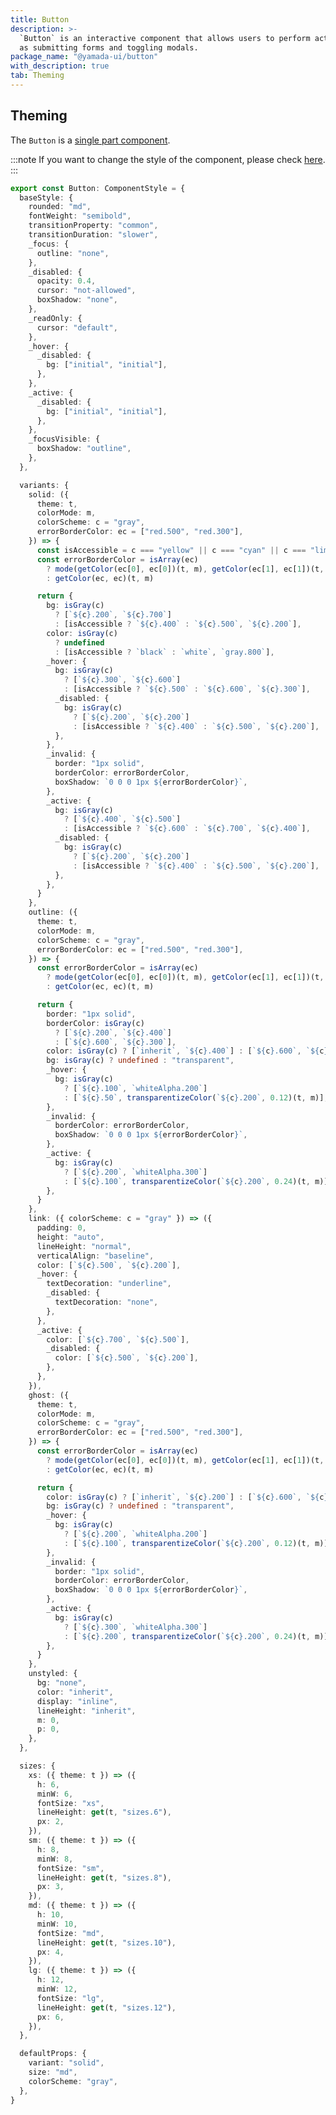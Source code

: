 ```yaml
---
title: Button
description: >-
  `Button` is an interactive component that allows users to perform actions such
  as submitting forms and toggling modals.
package_name: "@yamada-ui/button"
with_description: true
tab: Theming
---
```


## Theming

The `Button` is a [single part component](/styled-system/theming/component-style#single-part-component).

:::note
If you want to change the style of the component, please check [here](/styled-system/theming/customize-theme#changing-the-style-of-components).
:::

```ts
export const Button: ComponentStyle = {
  baseStyle: {
    rounded: "md",
    fontWeight: "semibold",
    transitionProperty: "common",
    transitionDuration: "slower",
    _focus: {
      outline: "none",
    },
    _disabled: {
      opacity: 0.4,
      cursor: "not-allowed",
      boxShadow: "none",
    },
    _readOnly: {
      cursor: "default",
    },
    _hover: {
      _disabled: {
        bg: ["initial", "initial"],
      },
    },
    _active: {
      _disabled: {
        bg: ["initial", "initial"],
      },
    },
    _focusVisible: {
      boxShadow: "outline",
    },
  },

  variants: {
    solid: ({
      theme: t,
      colorMode: m,
      colorScheme: c = "gray",
      errorBorderColor: ec = ["red.500", "red.300"],
    }) => {
      const isAccessible = c === "yellow" || c === "cyan" || c === "lime"
      const errorBorderColor = isArray(ec)
        ? mode(getColor(ec[0], ec[0])(t, m), getColor(ec[1], ec[1])(t, m))(m)
        : getColor(ec, ec)(t, m)

      return {
        bg: isGray(c)
          ? [`${c}.200`, `${c}.700`]
          : [isAccessible ? `${c}.400` : `${c}.500`, `${c}.200`],
        color: isGray(c)
          ? undefined
          : [isAccessible ? `black` : `white`, `gray.800`],
        _hover: {
          bg: isGray(c)
            ? [`${c}.300`, `${c}.600`]
            : [isAccessible ? `${c}.500` : `${c}.600`, `${c}.300`],
          _disabled: {
            bg: isGray(c)
              ? [`${c}.200`, `${c}.200`]
              : [isAccessible ? `${c}.400` : `${c}.500`, `${c}.200`],
          },
        },
        _invalid: {
          border: "1px solid",
          borderColor: errorBorderColor,
          boxShadow: `0 0 0 1px ${errorBorderColor}`,
        },
        _active: {
          bg: isGray(c)
            ? [`${c}.400`, `${c}.500`]
            : [isAccessible ? `${c}.600` : `${c}.700`, `${c}.400`],
          _disabled: {
            bg: isGray(c)
              ? [`${c}.200`, `${c}.200`]
              : [isAccessible ? `${c}.400` : `${c}.500`, `${c}.200`],
          },
        },
      }
    },
    outline: ({
      theme: t,
      colorMode: m,
      colorScheme: c = "gray",
      errorBorderColor: ec = ["red.500", "red.300"],
    }) => {
      const errorBorderColor = isArray(ec)
        ? mode(getColor(ec[0], ec[0])(t, m), getColor(ec[1], ec[1])(t, m))(m)
        : getColor(ec, ec)(t, m)

      return {
        border: "1px solid",
        borderColor: isGray(c)
          ? [`${c}.200`, `${c}.400`]
          : [`${c}.600`, `${c}.300`],
        color: isGray(c) ? [`inherit`, `${c}.400`] : [`${c}.600`, `${c}.200`],
        bg: isGray(c) ? undefined : "transparent",
        _hover: {
          bg: isGray(c)
            ? [`${c}.100`, `whiteAlpha.200`]
            : [`${c}.50`, transparentizeColor(`${c}.200`, 0.12)(t, m)],
        },
        _invalid: {
          borderColor: errorBorderColor,
          boxShadow: `0 0 0 1px ${errorBorderColor}`,
        },
        _active: {
          bg: isGray(c)
            ? [`${c}.200`, `whiteAlpha.300`]
            : [`${c}.100`, transparentizeColor(`${c}.200`, 0.24)(t, m)],
        },
      }
    },
    link: ({ colorScheme: c = "gray" }) => ({
      padding: 0,
      height: "auto",
      lineHeight: "normal",
      verticalAlign: "baseline",
      color: [`${c}.500`, `${c}.200`],
      _hover: {
        textDecoration: "underline",
        _disabled: {
          textDecoration: "none",
        },
      },
      _active: {
        color: [`${c}.700`, `${c}.500`],
        _disabled: {
          color: [`${c}.500`, `${c}.200`],
        },
      },
    }),
    ghost: ({
      theme: t,
      colorMode: m,
      colorScheme: c = "gray",
      errorBorderColor: ec = ["red.500", "red.300"],
    }) => {
      const errorBorderColor = isArray(ec)
        ? mode(getColor(ec[0], ec[0])(t, m), getColor(ec[1], ec[1])(t, m))(m)
        : getColor(ec, ec)(t, m)

      return {
        color: isGray(c) ? [`inherit`, `${c}.200`] : [`${c}.600`, `${c}.200`],
        bg: isGray(c) ? undefined : "transparent",
        _hover: {
          bg: isGray(c)
            ? [`${c}.200`, `whiteAlpha.200`]
            : [`${c}.100`, transparentizeColor(`${c}.200`, 0.12)(t, m)],
        },
        _invalid: {
          border: "1px solid",
          borderColor: errorBorderColor,
          boxShadow: `0 0 0 1px ${errorBorderColor}`,
        },
        _active: {
          bg: isGray(c)
            ? [`${c}.300`, `whiteAlpha.300`]
            : [`${c}.200`, transparentizeColor(`${c}.200`, 0.24)(t, m)],
        },
      }
    },
    unstyled: {
      bg: "none",
      color: "inherit",
      display: "inline",
      lineHeight: "inherit",
      m: 0,
      p: 0,
    },
  },

  sizes: {
    xs: ({ theme: t }) => ({
      h: 6,
      minW: 6,
      fontSize: "xs",
      lineHeight: get(t, "sizes.6"),
      px: 2,
    }),
    sm: ({ theme: t }) => ({
      h: 8,
      minW: 8,
      fontSize: "sm",
      lineHeight: get(t, "sizes.8"),
      px: 3,
    }),
    md: ({ theme: t }) => ({
      h: 10,
      minW: 10,
      fontSize: "md",
      lineHeight: get(t, "sizes.10"),
      px: 4,
    }),
    lg: ({ theme: t }) => ({
      h: 12,
      minW: 12,
      fontSize: "lg",
      lineHeight: get(t, "sizes.12"),
      px: 6,
    }),
  },

  defaultProps: {
    variant: "solid",
    size: "md",
    colorScheme: "gray",
  },
}
```
